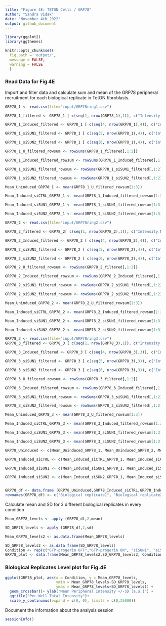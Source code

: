 ```yaml
---
title: "Figure 4E: TETON Cells / GRP78"
author: "Sandra Vidak"
date: "November 4th 2022"
output: github_document
---
```


```r
library(ggplot2)
library(ggthemes)
```

```r
knitr::opts_chunk$set(
  fig.path = 'output/',
  message = FALSE,
  warning = FALSE
  )
```

### Read Data for Fig 4E

Import and filter data and calculate sum and mean of the GRP78 peripheral recruitment for each biological replicate in TetON fibroblasts.

```r
GRP78_1 <- read.csv(file="input/GRP78ring1.csv") 

GRP78_1_filtered <- GRP78_1 [ c(seq(1, nrow(GRP78_1),1)), c("Intensity.Nucleus.3", "Intensity.Nucleus.4")]

GRP78_1_Induced_filtered <- GRP78_1 [ c(seq(4, nrow(GRP78_1),4)), c("Intensity.Nucleus.3", "Intensity.Nucleus.4")]

GRP78_1_siSUN1_filtered <- GRP78_1 [ c(seq(5, nrow(GRP78_1),4)), c("Intensity.Nucleus.3", "Intensity.Nucleus.4")]

GRP78_1_siSUN2_filtered <- GRP78_1 [ c(seq(6, nrow(GRP78_1),4)), c("Intensity.Nucleus.3", "Intensity.Nucleus.4")]

GRP78_1_U_filtered_rowsum <- rowSums(GRP78_1_filtered[,1:2])

GRP78_1_Induced_filtered_rowsum <- rowSums(GRP78_1_Induced_filtered[,1:2])

GRP78_1_siSUN1_filtered_rowsum <- rowSums(GRP78_1_siSUN1_filtered[,1:2])

GRP78_1_siSUN2_filtered_rowsum <- rowSums(GRP78_1_siSUN2_filtered[,1:2])

Mean_Uninduced_GRP78_1 <- mean(GRP78_1_U_filtered_rowsum[1:3])

Mean_Induced_siCTRL_GRP78_1 <- mean(GRP78_1_Induced_filtered_rowsum[1:3])

Mean_Induced_siSUN1_GRP78_1 <- mean(GRP78_1_siSUN1_filtered_rowsum[1:3])

Mean_Induced_siSUN2_GRP78_1 <- mean(GRP78_1_siSUN2_filtered_rowsum[1:3])


```

```r
GRP78_2 <- read.csv(file="input/GRP78ring2.csv") 

GRP78_2_filtered <- GRP78_2[ c(seq(1, nrow(GRP78_2),1)), c("Intensity.Nucleus.3", "Intensity.Nucleus.4")]

GRP78_2_Induced_filtered <- GRP78_2 [ c(seq(4, nrow(GRP78_2),4)), c("Intensity.Nucleus.3", "Intensity.Nucleus.4")]

GRP78_2_siSUN1_filtered <- GRP78_2 [ c(seq(5, nrow(GRP78_2),4)), c("Intensity.Nucleus.3", "Intensity.Nucleus.4")]

GRP78_2_siSUN2_filtered <- GRP78_2 [ c(seq(6, nrow(GRP78_2),4)), c("Intensity.Nucleus.3", "Intensity.Nucleus.4")]

GRP78_2_U_filtered_rowsum <- rowSums(GRP78_2_filtered[,1:2])

GRP78_2_Induced_filtered_rowsum <- rowSums(GRP78_2_Induced_filtered[,1:2])

GRP78_2_siSUN1_filtered_rowsum <- rowSums(GRP78_2_siSUN1_filtered[,1:2])

GRP78_2_siSUN2_filtered_rowsum <- rowSums(GRP78_2_siSUN2_filtered[,1:2])

Mean_Uninduced_GRP78_2 <- mean(GRP78_2_U_filtered_rowsum[1:3])

Mean_Induced_siCTRL_GRP78_2 <- mean(GRP78_2_Induced_filtered_rowsum[1:3])

Mean_Induced_siSUN1_GRP78_2 <- mean(GRP78_2_siSUN1_filtered_rowsum[1:3])

Mean_Induced_siSUN2_GRP78_2 <- mean(GRP78_2_siSUN2_filtered_rowsum[1:3])
```

```r

GRP78_3 <- read.csv(file="input/GRP78ring3.csv") 
GRP78_3_filtered <- GRP78_3 [ c(seq(1, nrow(GRP78_3),1)), c("Intensity.Nucleus.3", "Intensity.Nucleus.4")]

GRP78_3_Induced_filtered <- GRP78_3 [ c(seq(4, nrow(GRP78_3),3)), c("Intensity.Nucleus.3", "Intensity.Nucleus.4")]

GRP78_3_siSUN1_filtered <- GRP78_3 [ c(seq(5, nrow(GRP78_3),3)), c("Intensity.Nucleus.3", "Intensity.Nucleus.4")]

GRP78_3_siSUN2_filtered <- GRP78_3 [ c(seq(6, nrow(GRP78_3),3)), c("Intensity.Nucleus.3", "Intensity.Nucleus.4")]

GRP78_3_U_filtered_rowsum <- rowSums(GRP78_3_filtered[,1:2])

GRP78_3_Induced_filtered_rowsum <- rowSums(GRP78_3_Induced_filtered[,1:2])

GRP78_3_siSUN1_filtered_rowsum <- rowSums(GRP78_3_siSUN1_filtered[,1:2])

GRP78_3_siSUN2_filtered_rowsum <- rowSums(GRP78_3_siSUN2_filtered[,1:2])

Mean_Uninduced_GRP78_3 <- mean(GRP78_3_U_filtered_rowsum[1:3])

Mean_Induced_siCTRL_GRP78_3 <- mean(GRP78_3_Induced_filtered_rowsum[1:3])

Mean_Induced_siSUN1_GRP78_3 <- mean(GRP78_3_siSUN1_filtered_rowsum[1:3])

Mean_Induced_siSUN2_GRP78_3 <- mean(GRP78_3_siSUN2_filtered_rowsum[1:3])
```

```r
GRP78_Uninduced <- c(Mean_Uninduced_GRP78_1, Mean_Uninduced_GRP78_2, Mean_Uninduced_GRP78_3)

GRP78_Induced_siCTRL <- c(Mean_Induced_siCTRL_GRP78_1, Mean_Induced_siCTRL_GRP78_2, Mean_Induced_siCTRL_GRP78_3)

GRP78_Induced_siSUN1 <- c(Mean_Induced_siSUN1_GRP78_1, Mean_Induced_siSUN1_GRP78_2, Mean_Induced_siSUN1_GRP78_3)

GRP78_Induced_siSUN2 <- c(Mean_Induced_siSUN2_GRP78_1, Mean_Induced_siSUN2_GRP78_2, Mean_Induced_siSUN2_GRP78_3)


GRP78_df <- data.frame (GRP78_Uninduced,GRP78_Induced_siCTRL,GRP78_Induced_siSUN1, GRP78_Induced_siSUN2 )
rownames(GRP78_df) <- c("Biological replicate1", "Biological replicate2", "Biological replicate3")
```

Calculate mean and SD for 3 different biological replicates in every condition

```r
Mean_GRP78_levels <- apply (GRP78_df,2,mean)

SD_GRP78_levels <- apply (GRP78_df,2,sd)

Mean_GRP78_levels2 <- as.data.frame(Mean_GRP78_levels)

SD_GRP78_levels2 <- as.data.frame(SD_GRP78_levels)
Condition <- rep(c("GFP-progerin OFF","GFP-progerin ON", "siSUN1", "siSUN2"), each=1)
GRP78_plot <- data.frame(Mean_GRP78_levels2,SD_GRP78_levels2, Condition )
```

### Biological Replicates Level plot for Fig.4E

```r
ggplot(GRP78_plot, aes(x = Condition, y = Mean_GRP78_levels, 
                       ymin = Mean_GRP78_levels-SD_GRP78_levels, 
                       ymax = Mean_GRP78_levels+SD_GRP78_levels)) + 
  geom_crossbar()+ ylab("Mean Peripheral Intensity +/-SD [a.u.]") + 
  ggtitle("Per Well Total Intensity")+ 
  scale_y_continuous(expand = c(0, 0), limits = c(0,25000))
```

Document the information about the analysis session

```r
sessionInfo()
```
